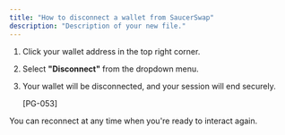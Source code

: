 ```yaml
---
title: "How to disconnect a wallet from SaucerSwap"
description: "Description of your new file."
---
```


1. Click your wallet address in the top right corner.
2. Select **"Disconnect"** from the dropdown menu.
3. Your wallet will be disconnected, and your session will end securely.

   [PG-053]

You can reconnect at any time when you're ready to interact again.